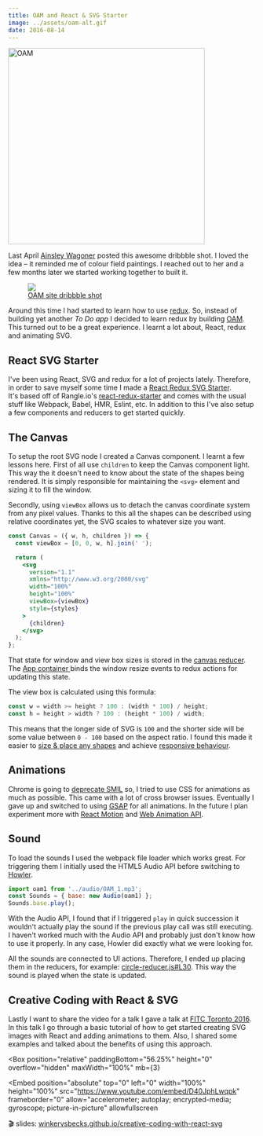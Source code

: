 ```yaml
---
title: OAM and React & SVG Starter
image: ../assets/oam-alt.gif
date: 2016-08-14
---
```


<img
  alt="OAM"
  style="margin-left: auto; margin-right: auto; width: 400px;"
  src="../assets/oam.gif"
/>

<DemoSource
  demo="http://ooaamm.com"
  source="https://github.com/winkerVSbecks/oam-site"
/>

Last April [Ainsley Wagoner](http://ainsleywagoner.com) posted this awesome dribbble shot. I loved the idea – it reminded me of colour field paintings. I reached out to her and a few months later we started working together to built it.

<figure px="4">
  <img src="../assets/ooaamm-ainsley.png" />
  <figcaption>
    <a href="https://dribbble.com/shots/2028321-OAM-site">
      OAM site dribbble shot
    </a>
  </figcaption>
</figure>

Around this time I had started to learn how to use [redux](http://redux.js.org/index.html). So, instead of building yet another _To Do app_ I decided to learn redux by building [OAM](http://ooaamm.com). This turned out to be a great experience. I learnt a lot about, React, redux and animating SVG.

## React SVG Starter

I've been using React, SVG and redux for a lot of projects lately. Therefore, in order to save myself some time I made a [React Redux SVG Starter](https://github.com/winkerVSbecks/react-svg-starter). It's based off of Rangle.io's [react-redux-starter](https://github.com/rangle/react-redux-starter) and comes with the usual stuff like Webpack, Babel, HMR, Eslint, etc. In addition to this I've also setup a few components and reducers to get started quickly.

## The Canvas

To setup the root SVG node I created a Canvas component. I learnt a few lessons here. First of all use `children` to keep the Canvas component light. This way the it doesn't need to know about the state of the shapes being rendered. It is simply responsible for maintaining the `<svg>` element and sizing it to fill the window.

Secondly, using `viewBox` allows us to detach the canvas coordinate system from any pixel values. Thanks to this all the shapes can be described using relative coordinates yet, the SVG scales to whatever size you want.

```jsx
const Canvas = ({ w, h, children }) => {
  const viewBox = [0, 0, w, h].join(' ');

  return (
    <svg
      version="1.1"
      xmlns="http://www.w3.org/2000/svg"
      width="100%"
      height="100%"
      viewBox={viewBox}
      style={styles}
    >
      {children}
    </svg>
  );
};
```

That state for window and view box sizes is stored in the [canvas reducer](https://github.com/winkerVSbecks/react-svg-starter/blob/master/src/reducers/canvas.js). The [App container ](https://github.com/winkerVSbecks/react-svg-starter/blob/master/src/containers/app.js) binds the window resize events to redux actions for updating this state.

The view box is calculated using this formula:

```js
const w = width >= height ? 100 : (width * 100) / height;
const h = height > width ? 100 : (height * 100) / width;
```

This means that the longer side of SVG is `100` and the shorter side will be some value between `0 - 100` based on the aspect ratio. I found this made it easier to [size & place any shapes](https://github.com/winkerVSbecks/react-svg-starter/blob/master/src/containers/app.js#L39) and achieve [responsive behaviour](https://github.com/winkerVSbecks/oam-site/blob/master/src/styles/toolbar-styles.js).

## Animations

Chrome is going to [deprecate SMIL](https://www.chromestatus.com/feature/5371475380928512) so, I tried to use CSS for animations as much as possible. This came with a lot of cross browser issues. Eventually I gave up and switched to using [GSAP](http://greensock.com/gsap) for all animations. In the future I plan experiment more with [React Motion](https://github.com/chenglou/react-motion) and [Web Animation API](https://github.com/web-animations/web-animations-js).

## Sound

To load the sounds I used the webpack file loader which works great. For triggering them I initially used the HTML5 Audio API before switching to [Howler](https://github.com/goldfire/howler.js).

```js
import oam1 from '../audio/OAM_1.mp3';
const Sounds = { base: new Audio(oam1) };
Sounds.base.play();
```

With the Audio API, I found that if I triggered `play` in quick succession it wouldn't actually play the sound if the previous play call was still executing. I haven't worked much with the Audio API and probably just don't know how to use it properly. In any case, Howler did exactly what we were looking for.

All the sounds are connected to UI actions. Therefore, I ended up placing them in the reducers, for example: [circle-reducer.js#L30](https://github.com/winkerVSbecks/oam-site/blob/master/src/reducers/circle-reducer.js#L30). This way the sound is played when the state is updated.

## Creative Coding with React & SVG

Lastly I want to share the video for a talk I gave a talk at [FITC Toronto 2016](http://fitc.ca/event/to16). In this talk I go through a basic tutorial of how to get started creating SVG images with React and adding animations to them. Also, I shared some examples and talked about the benefits of using this approach.

<Box
  position="relative"
  paddingBottom="56.25%"
  height="0"
  overflow="hidden"
  maxWidth="100%"
  mb={3}
>
  <Embed
    position="absolute"
    top="0"
    left="0"
    width="100%"
    height="100%"
    src="https://www.youtube.com/embed/D40JphLwqpk"
    frameborder="0"
    allow="accelerometer; autoplay; encrypted-media; gyroscope; picture-in-picture"
    allowfullscreen
  ></Embed>
</Box>

🎬 slides: [winkervsbecks.github.io/creative-coding-with-react-svg](http://winkervsbecks.github.io/creative-coding-with-react-svg)
